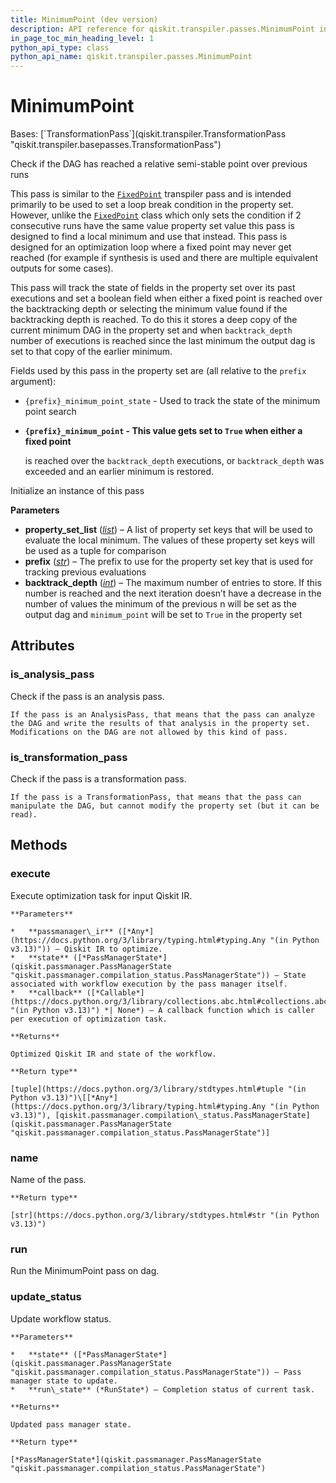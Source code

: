 ```yaml
---
title: MinimumPoint (dev version)
description: API reference for qiskit.transpiler.passes.MinimumPoint in the dev version of qiskit
in_page_toc_min_heading_level: 1
python_api_type: class
python_api_name: qiskit.transpiler.passes.MinimumPoint
---
```


# MinimumPoint

<Class id="qiskit.transpiler.passes.MinimumPoint" isDedicatedPage={true} github="https://github.com/Qiskit/qiskit/tree/stable/2.2/qiskit/transpiler/passes/utils/minimum_point.py#L24-L109" signature="qiskit.transpiler.passes.MinimumPoint(*args, **kwargs)" modifiers="class">
  Bases: [`TransformationPass`](qiskit.transpiler.TransformationPass "qiskit.transpiler.basepasses.TransformationPass")

  Check if the DAG has reached a relative semi-stable point over previous runs

  This pass is similar to the [`FixedPoint`](qiskit.transpiler.passes.FixedPoint "qiskit.transpiler.passes.FixedPoint") transpiler pass and is intended primarily to be used to set a loop break condition in the property set. However, unlike the [`FixedPoint`](qiskit.transpiler.passes.FixedPoint "qiskit.transpiler.passes.FixedPoint") class which only sets the condition if 2 consecutive runs have the same value property set value this pass is designed to find a local minimum and use that instead. This pass is designed for an optimization loop where a fixed point may never get reached (for example if synthesis is used and there are multiple equivalent outputs for some cases).

  This pass will track the state of fields in the property set over its past executions and set a boolean field when either a fixed point is reached over the backtracking depth or selecting the minimum value found if the backtracking depth is reached. To do this it stores a deep copy of the current minimum DAG in the property set and when `backtrack_depth` number of executions is reached since the last minimum the output dag is set to that copy of the earlier minimum.

  Fields used by this pass in the property set are (all relative to the `prefix` argument):

  *   `{prefix}_minimum_point_state` - Used to track the state of the minimum point search

  *   **`{prefix}_minimum_point` - This value gets set to `True` when either a fixed point**

      is reached over the `backtrack_depth` executions, or `backtrack_depth` was exceeded and an earlier minimum is restored.

  Initialize an instance of this pass

  **Parameters**

  *   **property\_set\_list** ([*list*](https://docs.python.org/3/library/stdtypes.html#list "(in Python v3.13)")) – A list of property set keys that will be used to evaluate the local minimum. The values of these property set keys will be used as a tuple for comparison
  *   **prefix** ([*str*](https://docs.python.org/3/library/stdtypes.html#str "(in Python v3.13)")) – The prefix to use for the property set key that is used for tracking previous evaluations
  *   **backtrack\_depth** ([*int*](https://docs.python.org/3/library/functions.html#int "(in Python v3.13)")) – The maximum number of entries to store. If this number is reached and the next iteration doesn’t have a decrease in the number of values the minimum of the previous n will be set as the output dag and `minimum_point` will be set to `True` in the property set

  ## Attributes

  ### is\_analysis\_pass

  <Attribute id="qiskit.transpiler.passes.MinimumPoint.is_analysis_pass">
    Check if the pass is an analysis pass.

    If the pass is an AnalysisPass, that means that the pass can analyze the DAG and write the results of that analysis in the property set. Modifications on the DAG are not allowed by this kind of pass.
  </Attribute>

  ### is\_transformation\_pass

  <Attribute id="qiskit.transpiler.passes.MinimumPoint.is_transformation_pass">
    Check if the pass is a transformation pass.

    If the pass is a TransformationPass, that means that the pass can manipulate the DAG, but cannot modify the property set (but it can be read).
  </Attribute>

  ## Methods

  ### execute

  <Function id="qiskit.transpiler.passes.MinimumPoint.execute" github="https://github.com/Qiskit/qiskit/tree/stable/2.2/qiskit/transpiler/basepasses.py#L161-L180" signature="execute(passmanager_ir, state, callback=None)">
    Execute optimization task for input Qiskit IR.

    **Parameters**

    *   **passmanager\_ir** ([*Any*](https://docs.python.org/3/library/typing.html#typing.Any "(in Python v3.13)")) – Qiskit IR to optimize.
    *   **state** ([*PassManagerState*](qiskit.passmanager.PassManagerState "qiskit.passmanager.compilation_status.PassManagerState")) – State associated with workflow execution by the pass manager itself.
    *   **callback** ([*Callable*](https://docs.python.org/3/library/collections.abc.html#collections.abc.Callable "(in Python v3.13)") *| None*) – A callback function which is caller per execution of optimization task.

    **Returns**

    Optimized Qiskit IR and state of the workflow.

    **Return type**

    [tuple](https://docs.python.org/3/library/stdtypes.html#tuple "(in Python v3.13)")\[[*Any*](https://docs.python.org/3/library/typing.html#typing.Any "(in Python v3.13)"), [qiskit.passmanager.compilation\_status.PassManagerState](qiskit.passmanager.PassManagerState "qiskit.passmanager.compilation_status.PassManagerState")]
  </Function>

  ### name

  <Function id="qiskit.transpiler.passes.MinimumPoint.name" github="https://github.com/Qiskit/qiskit/tree/stable/2.2/qiskit/passmanager/base_tasks.py#L68-L70" signature="name()">
    Name of the pass.

    **Return type**

    [str](https://docs.python.org/3/library/stdtypes.html#str "(in Python v3.13)")
  </Function>

  ### run

  <Function id="qiskit.transpiler.passes.MinimumPoint.run" github="https://github.com/Qiskit/qiskit/tree/stable/2.2/qiskit/transpiler/passes/utils/minimum_point.py#L75-L109" signature="run(dag)">
    Run the MinimumPoint pass on dag.
  </Function>

  ### update\_status

  <Function id="qiskit.transpiler.passes.MinimumPoint.update_status" github="https://github.com/Qiskit/qiskit/tree/stable/2.2/qiskit/transpiler/basepasses.py#L182-L190" signature="update_status(state, run_state)">
    Update workflow status.

    **Parameters**

    *   **state** ([*PassManagerState*](qiskit.passmanager.PassManagerState "qiskit.passmanager.compilation_status.PassManagerState")) – Pass manager state to update.
    *   **run\_state** (*RunState*) – Completion status of current task.

    **Returns**

    Updated pass manager state.

    **Return type**

    [*PassManagerState*](qiskit.passmanager.PassManagerState "qiskit.passmanager.compilation_status.PassManagerState")
  </Function>
</Class>

